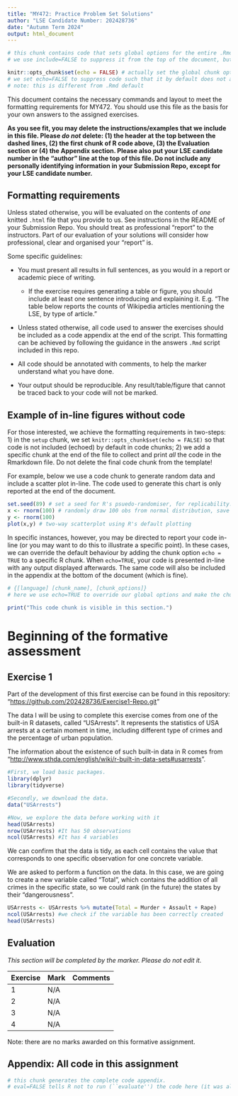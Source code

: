```yaml
---
title: "MY472: Practice Problem Set Solutions"
author: "LSE Candidate Number: 202428736"
date: "Autumn Term 2024"
output: html_document
---
```


```r
# this chunk contains code that sets global options for the entire .Rmd. 
# we use include=FALSE to suppress it from the top of the document, but it will still appear in the appendix. 

knitr::opts_chunk$set(echo = FALSE) # actually set the global chunk options. 
# we set echo=FALSE to suppress code such that it by default does not appear throughout the document. 
# note: this is different from .Rmd default
```

This document contains the necessary commands and layout to meet the formatting requirements for MY472. You should use this file as the basis for your own answers to the assigned exercises.

**As you see fit, you may delete the instructions/examples that we include in this file. Please *do not* delete: (1) the header at the top between the dashed lines, (2) the first chunk of R code above, (3) the Evaluation section or (4) the Appendix section. Please also put your LSE candidate number in the "author" line at the top of this file. Do not include any personally identifying information in your Submission Repo, except for your LSE candidate number.**

## Formatting requirements

Unless stated otherwise, you will be evaluated on the contents of *one* knitted `.html` file that you provide to us. See instructions in the README of your Submission Repo. You should treat as professional "report" to the instructors. Part of our evaluation of your solutions will consider how professional, clear and organised your "report" is.

Some specific guidelines:

-   You must present all results in full sentences, as you would in a report or academic piece of writing.

    -   If the exercise requires generating a table or figure, you should include at least one sentence introducing and explaining it. E.g. "The table below reports the counts of Wikipedia articles mentioning the LSE, by type of article."

-   Unless stated otherwise, all code used to answer the exercises should be included as a code appendix at the end of the script. This formatting can be achieved by following the guidance in the answers `.Rmd` script included in this repo.

-   All code should be annotated with comments, to help the marker understand what you have done.

-   Your output should be reproducible. Any result/table/figure that cannot be traced back to your code will not be marked.

## Example of in-line figures without code

For those interested, we achieve the formatting requirements in two-steps: 1) in the `setup` chunk, we set `knitr::opts_chunk$set(echo = FALSE)` so that code is not included (echoed) by default in code chunks; 2) we add a specific chunk at the end of the file to collect and print *all* the code in the Rmarkdown file. Do not delete the final code chunk from the template!

For example, below we use a code chunk to generate random data and include a scatter plot in-line. The code used to generate this chart is only reported at the end of the document.

```r
set.seed(89) # set a seed for R's psuedo-randomiser, for replicability.
x <- rnorm(100) # randomly draw 100 obs from normal distribution, save as object
y <- rnorm(100) 
plot(x,y) # two-way scatterplot using R's default plotting
```

In specific instances, however, you may be directed to report your code in-line (or you may want to do this to illustrate a specific point). In these cases, we can override the default behaviour by adding the chunk option `echo = TRUE` to a specific R chunk. When `echo=TRUE`, your code is presented in-line with any output displayed afterwards. The same code will also be included in the appendix at the bottom of the document (which is fine).

```r
# {[language] [chunk_name], [chunk_options]}
# here we use echo=TRUE to override our global options and make the chunk appear exactly here. 

print("This code chunk is visible in this section.")
```

# Beginning of the formative assessment

## Exercise 1

Part of the development of this first exercise can be found in this repository: "<https://github.com/202428736/Exercise1-Repo.git>"

The data I will be using to complete this exercise comes from one of the built-in R datasets, called "USArrests". It represents the statistics of USA arrests at a certain moment in time, including different type of crimes and the percentage of urban population.

The information about the existence of such built-in data in R comes from "<http://www.sthda.com/english/wiki/r-built-in-data-sets#usarrests>".

```r
#First, we load basic packages.
library(dplyr)
library(tidyverse)

#Secondly, we download the data.
data("USArrests")

#Now, we explore the data before working with it
head(USArrests)
nrow(USArrests) #It has 50 observations
ncol(USArrests) #It has 4 variables

```

We can confirm that the data is tidy, as each cell contains the value that corresponds to one specific observation for one concrete variable.

We are asked to perform a function on the data. In this case, we are going to create a new variable called "Total", which contains the addition of all crimes in the specific state, so we could rank (in the future) the states by their "dangerousness".

```r
USArrests <- USArrests %>% mutate(Total = Murder + Assault + Rape)
ncol(USArrests) #we check if the variable has been correctly created
head(USArrests)
```

## Evaluation

*This section will be completed by the marker. Please do not edit it.*

| Exercise | Mark | Comments |
|:---------|:-----|:---------|
| 1        | N/A  |          |
| 2        | N/A  |          |
| 3        | N/A  |          |
| 4        | N/A  |          |

Note: there are no marks awarded on this formative assignment.

## Appendix: All code in this assignment

```r
# this chunk generates the complete code appendix. 
# eval=FALSE tells R not to run (``evaluate'') the code here (it was already run before).
```
